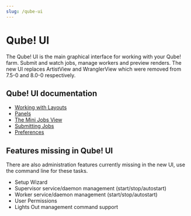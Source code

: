 ```yaml
---
slug: /qube-ui
---
```


# Qube! UI
The Qube! UI is the main graphical interface for working with your Qube! farm.
Submit and watch jobs, manage workers and preview renders. The new UI replaces
ArtistView and WranglerView which were removed from 7.5-0 and 8.0-0 respectively.

## Qube! UI documentation
-	[Working with Layouts](/Documentation/users-guide/qube-ui/Working+with+Layouts)
-	[Panels](./panels)
-	[The Mini Jobs View](/Documentation/users-guide/qube-ui/Mini+Jobs+View)
-	[Submitting Jobs](/Documentation/category/submitting-jobs-1)
-	[Preferences](/Documentation/users-guide/qube-ui/Preferences)
 
## Features missing in Qube! UI
There are also administration features currently missing in the new UI, use the
command line for these tasks.
-	Setup Wizard
-	Supervisor service/daemon management (start/stop/autostart)
-	Worker service/daemon management (start/stop/autostart)
-	User Permissions
-	Lights Out management command support
